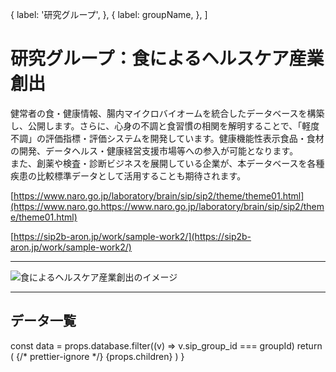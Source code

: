 

  {
    label: '研究グループ',
  },
  {
    label: groupName,
  },
]

# 研究グループ：食によるヘルスケア産業創出

健常者の食・健康情報、腸内マイクロバイオームを統合したデータベースを構築し、公開します。さらに、心身の不調と食習慣の相関を解明することで、「軽度不調」の評価指標・評価システムを開発しています。健康機能性表示食品・食材の開発、データヘルス・健康経営支援市場等への参入が可能となります。 <br />
また、創薬や検査・診断ビジネスを展開している企業が、本データベースを各種疾患の比較標準データとして活用することも期待されます。

[https://www.naro.go.jp/laboratory/brain/sip/sip2/theme/theme01.html](https://www.naro.go.https://www.naro.go.jp/laboratory/brain/sip/sip2/theme/theme01.html)

[https://sip2b-aron.jp/work/sample-work2/](https://sip2b-aron.jp/work/sample-work2/)

---

<Image
  src="/group2B_01.png"
  alt="食によるヘルスケア産業創出のイメージ"
  width={705}
  height={309}
  priority
/>

---

## データ一覧

  const data = props.database.filter((v) => v.sip_group_id === groupId)
  return (
    <Layout title={groupName}>
      {/* prettier-ignore */}
      <LowerPageLayout>
        <Breadcrumbs items={breadcrumbs} />
        <MdxLayout>
          {props.children}
          <GroupDetailList list={data} columns={props.columns} />
          <BackToDataLink />
        </MdxLayout>
      </LowerPageLayout>
    </Layout>
  )
}
